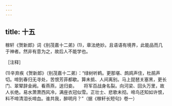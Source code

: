 ```yaml
---
---
---
```

title: 十五
---




稼轩《贺新郎》词《别茂嘉十二弟》(1)，章法绝妙。且语语有境界，此能品而几于神者。然非有意为之，故后人不能学也。

［注释］

(1)辛弃疾《贺新郎》（别茂嘉十二弟）：“绿树听鹈。更那堪、鹧鸪声住，杜鹃声切。啼到春归无寻处，苦恨芳菲都歇。算未抵、人间离别。马上琵琶关塞黑，更长门、翠辇辞金阙。看燕燕，送归妾。　　将军百战身名裂。向河梁、回头万里，故人长绝。易水萧萧西风冷，满座衣冠似雪。正壮士、悲歌未彻。啼鸟还知如许恨，料不啼清泪长啼血。谁共我，醉明月？”（据《稼轩长短句》卷一）